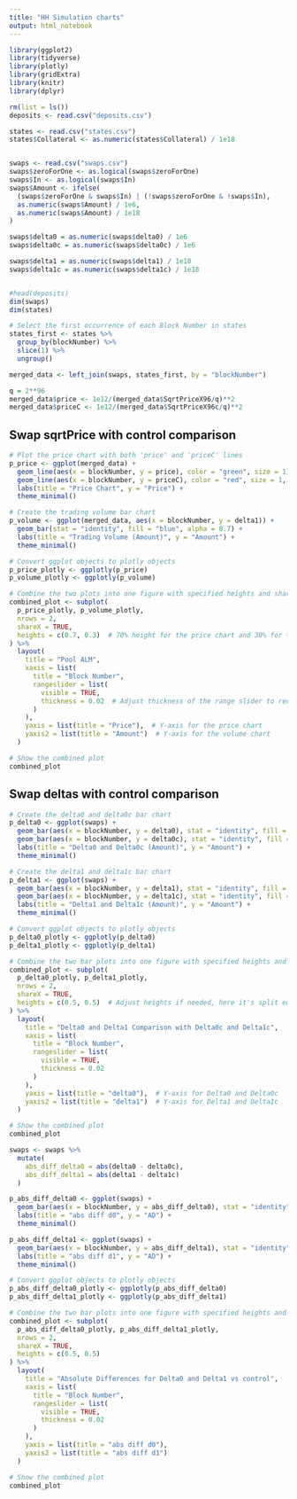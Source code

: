 ```yaml
---
title: "HH Simulation charts"
output: html_notebook
---
```



```r
library(ggplot2)
library(tidyverse)
library(plotly)
library(gridExtra)
library(knitr)
library(dplyr)
```


```r
rm(list = ls())
deposits <- read.csv("deposits.csv")

states <- read.csv("states.csv")
states$Collateral <- as.numeric(states$Collateral) / 1e18


swaps <- read.csv("swaps.csv")
swaps$zeroForOne <- as.logical(swaps$zeroForOne)
swaps$In <- as.logical(swaps$In)
swaps$Amount <- ifelse(
  (swaps$zeroForOne & swaps$In) | (!swaps$zeroForOne & !swaps$In),
  as.numeric(swaps$Amount) / 1e6,
  as.numeric(swaps$Amount) / 1e18
)

swaps$delta0 = as.numeric(swaps$delta0) / 1e6
swaps$delta0c = as.numeric(swaps$delta0c) / 1e6

swaps$delta1 = as.numeric(swaps$delta1) / 1e18
swaps$delta1c = as.numeric(swaps$delta1c) / 1e18


#head(deposits)
dim(swaps)
dim(states)
```

```r
# Select the first occurrence of each Block Number in states
states_first <- states %>%
  group_by(blockNumber) %>%
  slice(1) %>%
  ungroup()

merged_data <- left_join(swaps, states_first, by = "blockNumber")
```


```r
q = 2**96
merged_data$price <- 1e12/(merged_data$SqrtPriceX96/q)**2
merged_data$priceC <- 1e12/(merged_data$SqrtPriceX96c/q)**2
```


## Swap sqrtPrice with control comparison
```r
# Plot the price chart with both 'price' and 'priceC' lines
p_price <- ggplot(merged_data) +
  geom_line(aes(x = blockNumber, y = price), color = "green", size = 1) +
  geom_line(aes(x = blockNumber, y = priceC), color = "red", size = 1, linetype = "dashed") +  # Add 'priceC' line
  labs(title = "Price Chart", y = "Price") +
  theme_minimal()

# Create the trading volume bar chart
p_volume <- ggplot(merged_data, aes(x = blockNumber, y = delta1)) +
  geom_bar(stat = "identity", fill = "blue", alpha = 0.7) +
  labs(title = "Trading Volume (Amount)", y = "Amount") +
  theme_minimal()

# Convert ggplot objects to plotly objects
p_price_plotly <- ggplotly(p_price)
p_volume_plotly <- ggplotly(p_volume)

# Combine the two plots into one figure with specified heights and shared x-axis
combined_plot <- subplot(
  p_price_plotly, p_volume_plotly,
  nrows = 2,
  shareX = TRUE,
  heights = c(0.7, 0.3)  # 70% height for the price chart and 30% for the volume chart
) %>%
  layout(
    title = "Pool ALM",
    xaxis = list(
      title = "Block Number", 
      rangeslider = list(
        visible = TRUE, 
        thickness = 0.02  # Adjust thickness of the range slider to reduce height
      )
    ),
    yaxis = list(title = "Price"),  # Y-axis for the price chart
    yaxis2 = list(title = "Amount")  # Y-axis for the volume chart
  )

# Show the combined plot
combined_plot
```


## Swap deltas with control comparison
```r
# Create the delta0 and delta0c bar chart
p_delta0 <- ggplot(swaps) +
  geom_bar(aes(x = blockNumber, y = delta0), stat = "identity", fill = "green", alpha = 0.7) +
  geom_bar(aes(x = blockNumber, y = delta0c), stat = "identity", fill = "orange", alpha = 0.5) +
  labs(title = "Delta0 and Delta0c (Amount)", y = "Amount") +
  theme_minimal()

# Create the delta1 and delta1c bar chart
p_delta1 <- ggplot(swaps) +
  geom_bar(aes(x = blockNumber, y = delta1), stat = "identity", fill = "blue", alpha = 0.7) +
  geom_bar(aes(x = blockNumber, y = delta1c), stat = "identity", fill = "purple", alpha = 0.5) +
  labs(title = "Delta1 and Delta1c (Amount)", y = "Amount") +
  theme_minimal()

# Convert ggplot objects to plotly objects
p_delta0_plotly <- ggplotly(p_delta0)
p_delta1_plotly <- ggplotly(p_delta1)

# Combine the two bar plots into one figure with specified heights and shared x-axis
combined_plot <- subplot(
  p_delta0_plotly, p_delta1_plotly,
  nrows = 2,
  shareX = TRUE,
  heights = c(0.5, 0.5)  # Adjust heights if needed, here it's split equally
) %>%
  layout(
    title = "Delta0 and Delta1 Comparison with Delta0c and Delta1c",
    xaxis = list(
      title = "Block Number",
      rangeslider = list(
        visible = TRUE,
        thickness = 0.02
      )
    ),
    yaxis = list(title = "delta0"),  # Y-axis for Delta0 and Delta0c
    yaxis2 = list(title = "delta1")  # Y-axis for Delta1 and Delta1c
  )

# Show the combined plot
combined_plot
```
```r
swaps <- swaps %>%
  mutate(
    abs_diff_delta0 = abs(delta0 - delta0c),
    abs_diff_delta1 = abs(delta1 - delta1c)
  )

p_abs_diff_delta0 <- ggplot(swaps) +
  geom_bar(aes(x = blockNumber, y = abs_diff_delta0), stat = "identity", fill = "green", alpha = 0.7) +
  labs(title = "abs diff d0", y = "AD") +
  theme_minimal()

p_abs_diff_delta1 <- ggplot(swaps) +
  geom_bar(aes(x = blockNumber, y = abs_diff_delta1), stat = "identity", fill = "blue", alpha = 0.7) +
  labs(title = "abs diff d1", y = "AD") +
  theme_minimal()

# Convert ggplot objects to plotly objects
p_abs_diff_delta0_plotly <- ggplotly(p_abs_diff_delta0)
p_abs_diff_delta1_plotly <- ggplotly(p_abs_diff_delta1)

# Combine the two bar plots into one figure with specified heights and shared x-axis
combined_plot <- subplot(
  p_abs_diff_delta0_plotly, p_abs_diff_delta1_plotly,
  nrows = 2,
  shareX = TRUE,
  heights = c(0.5, 0.5)
) %>%
  layout(
    title = "Absolute Differences for Delta0 and Delta1 vs control",
    xaxis = list(
      title = "Block Number",
      rangeslider = list(
        visible = TRUE,
        thickness = 0.02
      )
    ),
    yaxis = list(title = "abs diff d0"),
    yaxis2 = list(title = "abs diff d1")
  )

# Show the combined plot
combined_plot
```

